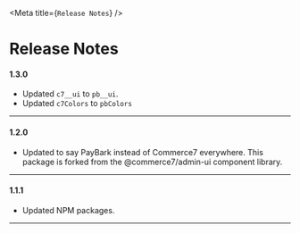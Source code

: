 <Meta title={`Release Notes`} />

<style>{` `}</style>

# Release Notes

#### 1.3.0

- Updated `c7__ui` to `pb__ui`.
- Updated `c7Colors` to `pbColors`

---

#### 1.2.0

- Updated to say PayBark instead of Commerce7 everywhere. This package is forked from the @commerce7/admin-ui component library.

---

#### 1.1.1

- Updated NPM packages.

---
